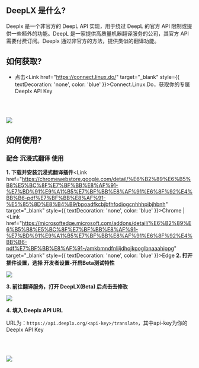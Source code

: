 
## DeepLX 是什么?

Deeplx 是一个非官方的 DeepL API 实现，用于绕过 DeepL 的官方 API 限制或提供一些额外的功能。DeepL 是一家提供高质量机器翻译服务的公司，其官方 API 需要付费订阅。Deeplx 通过非官方的方法，提供类似的翻译功能。

## 如何获取?

- 点击<Link href="https://connect.linux.do/" target="_blank" style={{ textDecoration: 'none', color: 'blue' }}>Connect.Linux.Do</Link>，获取你的专属 Deeplx API Key

<br></br>

<Image src="/deeplx.png" width={450} height={200} />

## 如何使用?

### 配合 沉浸式翻译 使用

**1. 下载并安装沉浸式翻译插件**<Link href="https://chromewebstore.google.com/detail/%E6%B2%89%E6%B5%B8%E5%BC%8F%E7%BF%BB%E8%AF%91-%E7%BD%91%E9%A1%B5%E7%BF%BB%E8%AF%91%E6%8F%92%E4%BB%B6-pdf%E7%BF%BB%E8%AF%91-%E5%85%8D%E8%B4%B9/bpoadfkcbjbfhfodiogcnhhhpibjhbnh" target="_blank" style={{ textDecoration: 'none', color: 'blue' }}>Chrome</Link> | <Link href="https://microsoftedge.microsoft.com/addons/detail/%E6%B2%89%E6%B5%B8%E5%BC%8F%E7%BF%BB%E8%AF%91-%E7%BD%91%E9%A1%B5%E7%BF%BB%E8%AF%91%E6%8F%92%E4%BB%B6-pdf%E7%BF%BB%E8%AF%91-/amkbmndfnliijdhojkpoglbnaaahippg" target="_blank" style={{ textDecoration: 'none', color: 'blue' }}>Edge</Link>
**2. 打开插件设置，选择 开发者设置-开启Beta测试特性**

<Image src="/deeplx_use1.png" width={1000} height={800} />

**3. 前往翻译服务，打开 DeepLX(Beta) 后点击去修改**

<Image src="/deeplx_use2.png" width={1000} height={800} />

**4. 填入 Deeplx API URL**

URL为：`https://api.deeplx.org/<api-key>/translate`，其中api-key为你的 Deeplx API Key

<br></br>

<Image src="/deeplx_use3.png" width={1000} height={800} />